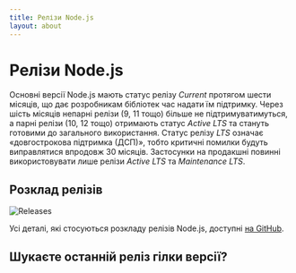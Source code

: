 ```yaml
---
title: Релізи Node.js
layout: about
---
```


# Релізи Node.js

Основні версії Node.js мають статус релізу *Current* протягом шести місяців, що дає розробникам бібліотек час надати їм підтримку.
Через шість місяців непарні релізи (9, 11 тощо) більше не підтримуватимуться, а парні релізи (10, 12 тощо) отримають статус *Active LTS* та стануть готовими до загального використання.
Статус релізу *LTS* означає «довгострокова підтримка (ДСП)», тобто критичні помилки будуть виправлятися впродовж 30 місяців.
Застосунки на продакшні повинні використовувати лише релізи *Active LTS* та *Maintenance LTS*.

## Розклад релізів

![Releases](https://raw.githubusercontent.com/nodejs/Release/main/schedule.svg?sanitize=true)

Усі деталі, які стосуються розкладу релізів Node.js, доступні [на GitHub](https://github.com/nodejs/release#release-schedule).

## Шукаєте останній реліз гілки версії?

<DownloadReleasesTable />
